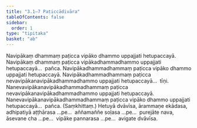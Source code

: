 ```yaml
---
title: "3.1–7 Paṭiccādivāra"
tableOfContents: false
sidebar:
  order: 1
type: "tipitaka"
basket: "ab"
---
```



<DynamicBreadcrumb />

<Division number="11">

<Paragraph number="46">
Navipākaṃ dhammaṃ paṭicca vipāko dhammo uppajjati hetupaccayā. Navipākaṃ dhammaṃ paṭicca vipākadhammadhammo uppajjati hetupaccayā…  pañca.
</Paragraph>

<Paragraph number="47">
Navipākadhammadhammaṃ paṭicca vipāko dhammo uppajjati hetupaccayā. Navipākadhammadhammaṃ paṭicca nevavipākanavipākadhammadhammo uppajjati hetupaccayā…  tīṇi.
</Paragraph>

<Paragraph number="48">
Nanevavipākanavipākadhammadhammaṃ paṭicca nevavipākanavipākadhammadhammo uppajjati hetupaccayā. Nanevavipākanavipākadhammadhammaṃ paṭicca vipāko dhammo uppajjati hetupaccayā…  pañca. (Saṃkhittaṃ.)
</Paragraph>

<Paragraph number="49">
Hetuyā dvāvīsa, ārammaṇe ekādasa, adhipatiyā aṭṭhārasa …pe…  aññamaññe soḷasa …pe…  purejāte nava, āsevane cha …pe…  vipāke pannarasa …pe…  avigate dvāvīsa.
</Paragraph>
</Division>